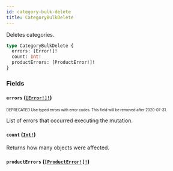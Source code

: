 ```yaml
---
id: category-bulk-delete
title: CategoryBulkDelete
---
```


Deletes categories.

```graphql
type CategoryBulkDelete {
  errors: [Error!]!
  count: Int!
  productErrors: [ProductError!]!
}
```

### Fields

#### `errors` ([`[Error!]!`](/api-reference/objects/error.mdx))

<sub><sup><span className="deprecatedTag">DEPRECATED</span> Use typed errors with error codes. This field will be removed after 2020-07-31.</sup></sub>

List of errors that occurred executing the mutation.

#### `count` ([`Int!`](/api-reference/scalars/int.mdx))

Returns how many objects were affected.

#### `productErrors` ([`[ProductError!]!`](/api-reference/objects/product-error.mdx))
